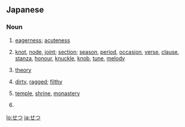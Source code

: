 ==Japanese==

===Noun===
{{ja-noun|h|rom=setsu}}

# {{ja-def|切}} [[eagerness]]; [[acuteness]]
# {{ja-def|節}} [[knot]], [[node]], [[joint]]; [[section]]; [[season]], [[period]], [[occasion]], [[verse]], [[clause]], [[stanza]], [[honour]], [[knuckle]], [[knob]], [[tune]], [[melody]]
# {{ja-def|説}} [[theory]]
# {{ja-def|褻}} [[dirty]], [[ragged]]; [[filthy]]
# {{ja-def|刹}} [[temple]], [[shrine]], [[monastery]]
# {{ja-def|折}}

[[lo:せつ]]
[[ja:せつ]]